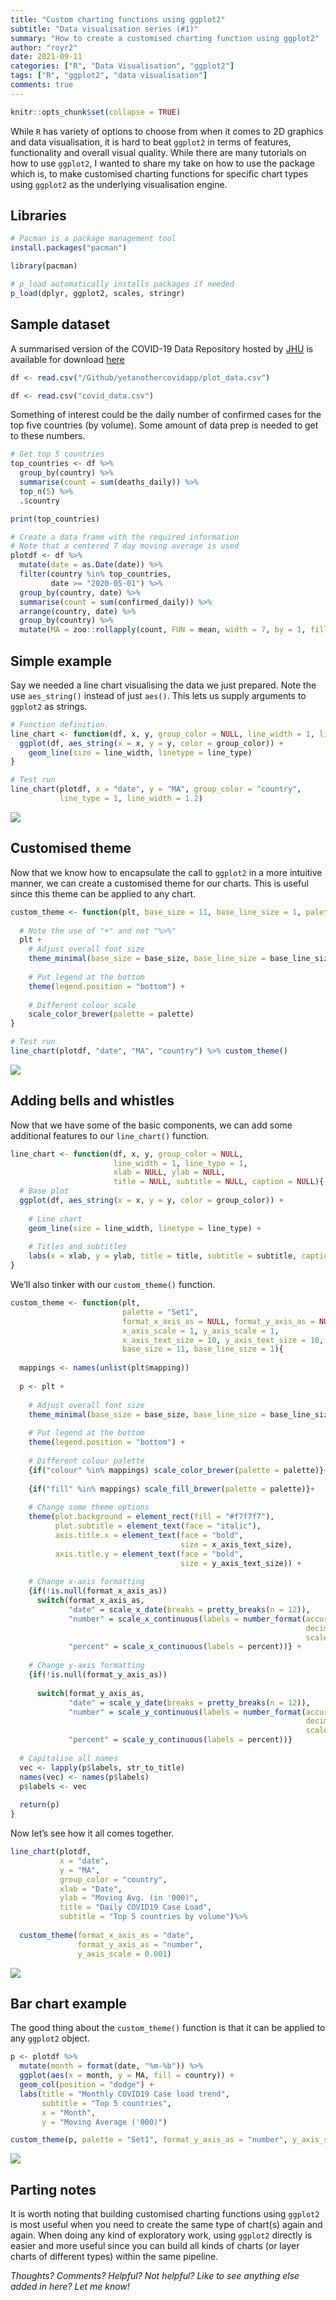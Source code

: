 ```yaml
---
title: "Custom charting functions using ggplot2"
subtitle: "Data visualisation series (#1)"
summary: "How to create a customised charting function using ggplot2"
author: "royr2"
date: 2021-09-11
categories: ["R", "Data Visualisation", "ggplot2"]
tags: ["R", "ggplot2", "data visualisation"]  
comments: true
---
```


```r
knitr::opts_chunk$set(collapse = TRUE)
```

While `R` has variety of options to choose from when it comes to 2D graphics and data visualisation, it is hard to beat `ggplot2` in terms of features, functionality and overall visual quality. While there are many tutorials on how to use `ggplot2`, I wanted to share my take on how to use the package which is, to make customised charting functions for specific chart types using `ggplot2` as the underlying visualisation engine. 

## Libraries
```r
# Pacman is a package management tool 
install.packages("pacman")
```

```r
library(pacman)

# p_load automatically installs packages if needed
p_load(dplyr, ggplot2, scales, stringr)
```

## Sample dataset
A summarised version of the COVID-19 Data Repository hosted by [JHU](https://github.com/CSSEGISandData/COVID-19) is available for download [here](https://github.com/royr2/blog/blob/main/download/covid_data.csv)


```r
df <- read.csv("/Github/yetanothercovidapp/plot_data.csv")
```

```r
df <- read.csv("covid_data.csv")
```

Something of interest could be the daily number of confirmed cases for the top five countries (by volume). Some amount of data prep is needed to get to these numbers.

```r
# Get top 5 countries
top_countries <- df %>% 
  group_by(country) %>% 
  summarise(count = sum(deaths_daily)) %>% 
  top_n(5) %>% 
  .$country
```

```r
print(top_countries)
```

```r
# Create a data frame with the required information
# Note that a centered 7 day moving average is used
plotdf <- df %>% 
  mutate(date = as.Date(date)) %>% 
  filter(country %in% top_countries, 
         date >= "2020-05-01") %>% 
  group_by(country, date) %>% 
  summarise(count = sum(confirmed_daily)) %>%
  arrange(country, date) %>% 
  group_by(country) %>% 
  mutate(MA = zoo::rollapply(count, FUN = mean, width = 7, by = 1, fill = NA, align = "center"))

```

## Simple example

Say we needed a line chart visualising the data we just prepared. Note the use `aes_string()` instead of just `aes()`. This lets us supply arguments to `ggplot2` as strings.

```r
# Function definition.
line_chart <- function(df, x, y, group_color = NULL, line_width = 1, line_type = 1){
  ggplot(df, aes_string(x = x, y = y, color = group_color)) + 
    geom_line(size = line_width, linetype = line_type)
}
```

```r
# Test run
line_chart(plotdf, x = "date", y = "MA", group_color = "country", 
           line_type = 1, line_width = 1.2)
```
![](chart1-1.png)

## Customised theme

Now that we know how to encapsulate the call to `ggplot2` in a more intuitive manner, we can create a customised theme for our charts. This is useful since this theme can be applied to any chart. 

```r
custom_theme <- function(plt, base_size = 11, base_line_size = 1, palette = "Set1"){
  
  # Note the use of "+" and not "%>%"
  plt + 
    # Adjust overall font size
    theme_minimal(base_size = base_size, base_line_size = base_line_size) + 
    
    # Put legend at the bottom
    theme(legend.position = "bottom") + 
    
    # Different colour scale
    scale_color_brewer(palette = palette)
}
```

```r
# Test run
line_chart(plotdf, "date", "MA", "country") %>% custom_theme()
```
![](chart2-1.png)

## Adding bells and whistles

Now that we have some of the basic components, we can add some additional features to our `line_chart()` function.

```r
line_chart <- function(df, x, y, group_color = NULL, 
                       line_width = 1, line_type = 1, 
                       xlab = NULL, ylab = NULL, 
                       title = NULL, subtitle = NULL, caption = NULL){
  # Base plot
  ggplot(df, aes_string(x = x, y = y, color = group_color)) + 
    
    # Line chart 
    geom_line(size = line_width, linetype = line_type) + 
    
    # Titles and subtitles
    labs(x = xlab, y = ylab, title = title, subtitle = subtitle, caption = caption)
}
```

We'll also tinker with our `custom_theme()` function.

```r
custom_theme <- function(plt, 
                         palette = "Set1", 
                         format_x_axis_as = NULL, format_y_axis_as = NULL, 
                         x_axis_scale = 1, y_axis_scale = 1, 
                         x_axis_text_size = 10, y_axis_text_size = 10, 
                         base_size = 11, base_line_size = 1){
  
  mappings <- names(unlist(plt$mapping))
  
  p <- plt + 
    
    # Adjust overall font size
    theme_minimal(base_size = base_size, base_line_size = base_line_size) + 
    
    # Put legend at the bottom
    theme(legend.position = "bottom") + 
    
    # Different colour palette
    {if("colour" %in% mappings) scale_color_brewer(palette = palette)}+
    
    {if("fill" %in% mappings) scale_fill_brewer(palette = palette)}+
    
    # Change some theme options
    theme(plot.background = element_rect(fill = "#f7f7f7"), 
          plot.subtitle = element_text(face = "italic"), 
          axis.title.x = element_text(face = "bold", 
                                      size = x_axis_text_size), 
          axis.title.y = element_text(face = "bold", 
                                      size = y_axis_text_size)) + 
    
    # Change x-axis formatting
    {if(!is.null(format_x_axis_as))
      switch(format_x_axis_as, 
             "date" = scale_x_date(breaks = pretty_breaks(n = 12)), 
             "number" = scale_x_continuous(labels = number_format(accuracy = 0.1, 
                                                                  decimal.mark = ",", 
                                                                  scale = x_axis_scale)), 
             "percent" = scale_x_continuous(labels = percent))} + 
    
    # Change y-axis formatting
    {if(!is.null(format_y_axis_as))
      
      switch(format_y_axis_as, 
             "date" = scale_y_date(breaks = pretty_breaks(n = 12)), 
             "number" = scale_y_continuous(labels = number_format(accuracy = 0.1, 
                                                                  decimal.mark = ",", 
                                                                  scale = y_axis_scale)), 
             "percent" = scale_y_continuous(labels = percent))}
  
  # Capitalise all names
  vec <- lapply(p$labels, str_to_title)
  names(vec) <- names(p$labels)
  p$labels <- vec
  
  return(p)
}
```

Now let's see how it all comes together.

```r
line_chart(plotdf,
           x = "date", 
           y = "MA", 
           group_color = "country", 
           xlab = "Date", 
           ylab = "Moving Avg. (in '000)", 
           title = "Daily COVID19 Case Load", 
           subtitle = "Top 5 countries by volume")%>% 
  
  custom_theme(format_x_axis_as = "date", 
               format_y_axis_as = "number", 
               y_axis_scale = 0.001)
```

![](chart3-1.png)

## Bar chart example
The good thing about the `custom_theme()` function is that it can be applied to any `ggplot2` object. 

```r
p <- plotdf %>%  
  mutate(month = format(date, "%m-%b")) %>% 
  ggplot(aes(x = month, y = MA, fill = country)) + 
  geom_col(position = "dodge") + 
  labs(title = "Monthly COVID19 Case load trend", 
       subtitle = "Top 5 countries", 
       x = "Month", 
       y = "Moving Average ('000)")

custom_theme(p, palette = "Set1", format_y_axis_as = "number", y_axis_scale = 0.001)
```
![](chart4-1.png)

## Parting notes
It is worth noting that building customised charting functions using `ggplot2` is most useful when you need to create the same type of chart(s) again and again. When doing any kind of exploratory work, using `ggplot2` directly is easier and more useful since you can build all kinds of charts (or layer charts of different types) within the same pipeline. 

*Thoughts? Comments? Helpful? Not helpful? Like to see anything else added in here? Let me know!*
